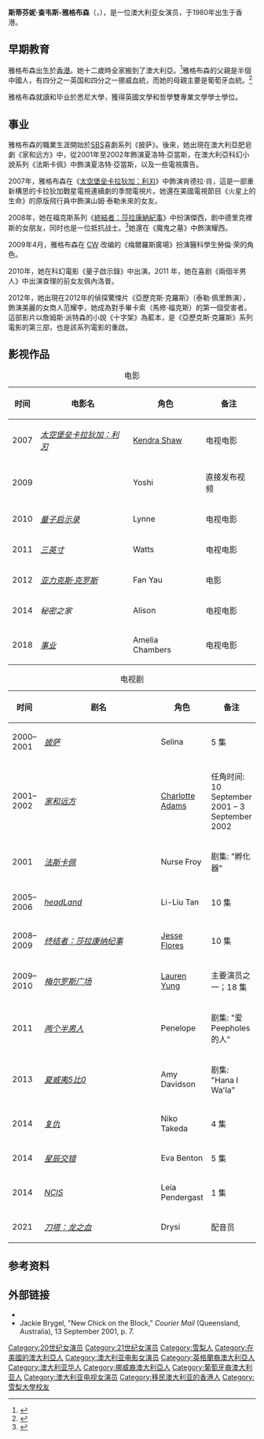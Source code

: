 {{Multiple issues|
{{Refimprove|time=2021-03-15T21:57:24+00:00}}
{{Rough translation|time=2021-03-15T21:57:36+00:00}}
}}
{{Infobox person
| name               = 斯蒂芬妮·雅格布森<br>Stephanie Jacobsen
| image              = Stephanie Jacobsen.jpg
| caption            = 2009年5月21日，雅格布森在[[纽约|纽约]]接受 CW Network 采访
| birth_name         = Stephanie Chaves-Jacobsen
| birth_date         = {{birth date|1980|6|22}}
| birth_place        = [[香港|香港]]
| occupation         = 演员
| years_active       = 2000年至今
}}
'''斯蒂芬妮·查韦斯-雅格布森'''（{{Lang-en|Stephanie Chaves-Jacobsen}}，{{bd|1980年|6月22日}}），是一位澳大利亚女演员，于1980年出生于香港。

==早期教育==
雅格布森出生於[[香港|香港]]。她十二歲時全家搬到了澳大利亞。<ref>{{cite web|url=http://au.askmen.com/celebs/women/actress/stephanie-jacobsen/index.html|title=Stephanie Jacobsen|work=AskMen|accessdate=15 October 2014|archive-date=2014-10-19|archive-url=https://web.archive.org/web/20141019013305/http://au.askmen.com/celebs/women/actress/stephanie-jacobsen/index.html|dead-url=no}}</ref>雅格布森的父親是半個中國人，有四分之一英国和四分之一挪威血統，而她的母親主要是葡萄牙血統。<ref>{{cite web|url=http://www.tv.com/shows/battlestar-galactica/forums/an-exclusive-interview-with-stephanie-jacobsen-the-star-of-razor-11046-880173/|title=Battlestar Galactica|work=TV.com|accessdate=15 October 2014|archive-date=2016-03-22|archive-url=https://web.archive.org/web/20160322082249/http://www.tv.com/shows/battlestar-galactica/forums/an-exclusive-interview-with-stephanie-jacobsen-the-star-of-razor-11046-880173/|dead-url=no}}</ref>

雅格布森就讀和毕业於悉尼大學，獲得英國文學和哲學雙專業文學學士學位。

==事业==
雅格布森的職業生涯開始於[[SBS|SBS]]喜劇系列《披萨》。後來，她出現在澳大利亞肥皂劇《家和远方》中，從2001年至2002年飾演夏洛特·亞當斯，在澳大利亞科幻小說系列《法斯卡佩》中飾演夏洛特·亞當斯，以及一些電視廣告。

2007年，雅格布森在《[[太空堡垒卡拉狄加：利刃|太空堡垒卡拉狄加：利刃]]》中飾演肯德拉·肖，這是一部重新構思的卡拉狄加戰星電視連續劇的季間電視片。她還在美國電視節目《火星上的生命》的原版飛行員中飾演山姆·泰勒未來的女友。

2008年，她在福克斯系列《[[終結者：莎拉康納紀事|終結者：莎拉康納紀事]]》中扮演傑西，剧中德里克裡斯的女朋友，同时也是一位抵抗战士。<ref>{{cite web|url=http://io9.com/5050966/kendra-shaw-comes-to-the-sarah-connor-chronicles#c7831758|title=io9.com|work=io9|accessdate=15 October 2014|archive-date=2015-11-06|archive-url=https://web.archive.org/web/20151106101408/http://io9.com/5050966/kendra-shaw-comes-to-the-sarah-connor-chronicles#c7831758|dead-url=no}}</ref>她還在《魔鬼之墓》中飾演耀西。

2009年4月，雅格布森在 [[CW|CW]] 改编的《梅爾羅斯廣場》扮演醫科學生勞倫·荣的角色。

2010年，她在科幻電影《量子啟示錄》中出演。2011 年，她在喜剧《兩個半男人》中出演查理的前女友佩內洛普。

2012年，她出現在2012年的偵探驚悚片《亞歷克斯·克羅斯》（泰勒·佩里飾演），飾演美麗的女商人范耀李，她成為對手畢卡索（馬修·福克斯）的第一個受害者。這部影片以詹姆斯·派特森的小說《十字架》為藍本，是《亞歷克斯·克羅斯》系列電影的第三部，也是該系列電影的重啟。

==影视作品==
{| class="wikitable sortable"
|+电影
! 时间
! 电影名
! 角色
! class="unsortable" | 备注
|-
| 2007
| ''[[太空堡垒卡拉狄加：利刃|太空堡垒卡拉狄加：利刃]]''
| [[List_of_Battlestar_Galactica_characters#Kendra_Shaw|Kendra Shaw]]
| 电视电影
|-
| 2009
| ''{{sortname|The|Devil's Tomb}}''
| Yoshi
| 直接发布视频
|-
| 2010
| ''[[量子启示录|量子启示录]]''
| Lynne
| 电视电影
|-
| 2011
| ''[[三英寸|三英寸]]''
| Watts
| 电视电影
|-
| 2012
| ''[[Alex_Cross_(film)|亚力克斯·克罗斯]]''
| Fan Yau
| 电影
|-
| 2014
| ''秘密之家''
| Alison
| 电视电影
|-
| 2018
| ''[[Occupation_(film)|事业]]''
|Amelia Chambers
|电视电影
|}

{| class="wikitable sortable"
|+电视剧
! 时间
! style="width:16em;"| 剧名
! 角色
! class="unsortable" | 备注
|-
| 2000–2001
| ''[[Pizza_(TV_series)|披萨]]''
| Selina
| 5 集
|-
| 2001–2002
| ''[[家和远方|家和远方]]''
| [[Charlotte_Adams_(Home_and_Away)|Charlotte Adams]]
| 任角时间: 10 September 2001 – 3 September 2002
|-
| 2001
| ''[[法斯卡佩|法斯卡佩]]''
| Nurse Froy
| 剧集: "孵化器"
|-
| 2005–2006
| ''[[headLand|headLand]]''
| Li-Liu Tan
| 10 集
|-
| 2008–2009
| ''[[终结者：莎拉康纳纪事|终结者：莎拉康纳纪事]]''
| [[Jesse_Flores_(The_Sarah_Connor_Chronicles)|Jesse Flores]]
| 10 集
|-
| 2009–2010
| ''[[Melrose_Place_(2009_TV_series)|梅尔罗斯广场]]''
| [[Lauren_Yung|Lauren Yung]]
| 主要演员之一；18 集
|-
| 2011
| ''[[两个半男人|两个半男人]]''
| Penelope
| 剧集: "爱 Peepholes 的人"
|-
| 2013
| ''[[Hawaii_Five-0_(2010_TV_series,_season_3)|夏威夷5比0]]''
| Amy Davidson
| 剧集: "Hana I WaʻIa"
|-
| 2014
| ''[[Revenge_(TV_series)|复仇]]''
| Niko Takeda
| 4 集
|-
| 2014
| ''[[Star-Crossed_(TV_series)|星辰交错]]''
| Eva Benton
| 5 集
|-
| 2014
| ''[[NCIS_(TV_series)|NCIS]]''
| Leia Pendergast
| 1 集
|-
| 2021
| ''[[刀塔：龙之血|刀塔：龙之血]]''
| Drysi
| 配音员
|}

==参考资料==
{{reflist}}

==外部链接==
{{commons category|Stephanie Jacobsen}}
* {{IMDb name|1089338}}
* Jackie Brygel, "New Chick on the Block," ''Courier Mail'' (Queensland, Australia), 13 September 2001, p. 7.

{{Authority control}}

{{DEFAULTSORT:Jacobsen, Stephanie}}
[[Category:20世纪女演员|Category:20世纪女演员]]
[[Category:21世纪女演员|Category:21世纪女演员]]
[[Category:雪梨人|Category:雪梨人]]
[[Category:在美國的澳大利亞人|Category:在美國的澳大利亞人]]
[[Category:澳大利亚电影女演员|Category:澳大利亚电影女演员]]
[[Category:英格蘭裔澳大利亞人|Category:英格蘭裔澳大利亞人]]
[[Category:澳大利亚华人|Category:澳大利亚华人]]
[[Category:挪威裔澳大利亞人|Category:挪威裔澳大利亞人]]
[[Category:葡萄牙裔澳大利亚人|Category:葡萄牙裔澳大利亚人]]
[[Category:澳大利亚电视女演员|Category:澳大利亚电视女演员]]
[[Category:移民澳大利亚的香港人|Category:移民澳大利亚的香港人]]
[[Category:雪梨大學校友|Category:雪梨大學校友]]